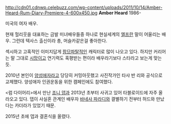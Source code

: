 http://cdn01.cdnwp.celebuzz.com/wp-content/uploads/2011/10/14/Amber-Heard-Rum-Diary-Premiere-4-600x450.jpg
'''Amber Heard'''
1986- 

미국의 여자 배우. 

현재 헐리웃을 대표하는 금발 미녀배우들중 하나로 현실세계의 [[엘프]]란 말이 어울리는 배우. 그런데 텍사스 출신이라 총, 머슬카같은걸 좋아한다. 

섹시하고 고혹적인 이미지답게 [[팜므파탈]]적인 캐릭터로 많이 나오고 있다. 하지만 커리어는 말 그대로 [[시망]]이고 연기력도 혹평받는 편이라 배우라기보다 스타라고 보는게 맞는 듯. 

2010년 본인이 [[양성애자]]라고 당당히 커밍아웃했고 사진작가인 타샤 반 리와 공식으로 교제했다. 양성애자 인권운동을 위한 캠페인에도 참여했다. 

<럼 다이어리>에서 만난 [[조니 뎁]]과 2013년 초부터 사귀고 있어 타블로이드에 자주 올라오고 있다. 뎁이 사실혼 관계인 배우자 [[바네사 파라디]]와 결별하기 전부터 허드와 만났다는 카더라가 있었기 때문. 

2015년 초에 뎁과 결혼식을 올렸다.
